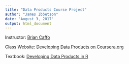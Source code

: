 ```yaml
---
title: "Data Products Course Project"
author: "James Ibbetson"
date: "August 3, 2017"
output: html_document
---
```


Instructor: [Brian Caffo](http://www.bcaffo.com/)

Class Website: [Developing Data Products on Coursera.org](https://www.coursera.org/learn/data-products)

Textbook: [Developing Data Products in R](https://leanpub.com/ddp)